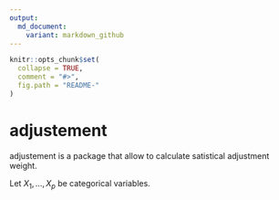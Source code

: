 ```yaml
---
output:
  md_document:
    variant: markdown_github
---
```


<!-- README.md is generated from README.Rmd. Please edit that file -->

```r
knitr::opts_chunk$set(
  collapse = TRUE,
  comment = "#>",
  fig.path = "README-"
)
```

# adjustement


adjustement is a package that allow to calculate satistical adjustment weight.

Let $X_1, \ldots,X_p$ be categorical variables.

